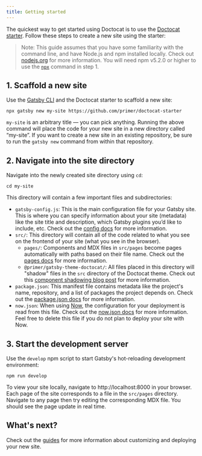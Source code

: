 ```yaml
---
title: Getting started
---
```


The quickest way to get started using Doctocat is to use the [Doctocat starter](https://github.com/primer/doctocat-starter). Follow these steps to create a new site using the starter:

> Note: This guide assumes that you have some familiarity with the command line, and have Node.js and npm installed locally. Check out [nodejs.org](https://nodejs.org) for more information. You will need npm v5.2.0 or higher to use the [`npx`](https://blog.npmjs.org/post/162869356040/introducing-npx-an-npm-package-runner) command in step 1.

## 1. Scaffold a new site

Use the [Gatsby CLI](https://www.gatsbyjs.org/docs/gatsby-cli/) and the Doctocat starter to scaffold a new site:

```shell
npx gatsby new my-site https://github.com/primer/doctocat-starter
```

`my-site` is an arbitrary title — you can pick anything. Running the above command will place the code for your new site in a new directory called “my-site”. If you want to create a new site in an existing repository, be sure to run the `gatsby new` command from within that repository.

## 2. Navigate into the site directory

Navigate into the newly created site directory using `cd`:

```shell
cd my-site
```

This directory will contain a few important files and subdirectories:

- `gatsby-config.js`: This is the main configuration file for your Gatsby site. This is where you can specify information about your site (metadata) like the site title and description, which Gatsby plugins you’d like to include, etc. Check out the [config docs](https://www.gatsbyjs.org/docs/gatsby-config/) for more information.
- `src/`: This directory will contain all of the code related to what you see on the frontend of your site (what you see in the browser).
  - `pages/`: Components and MDX files in `src/pages` become pages automatically with paths based on their file name. Check out the [pages docs](https://www.gatsbyjs.org/docs/recipes/#creating-pages) for more information.
  - `@primer/gatsby-theme-doctocat/`: All files placed in this directory will "shadow" files in the `src` directory of the Doctocat theme. Check out this [component shadowing blog post](https://www.gatsbyjs.org/blog/2019-04-29-component-shadowing/) for more information.
- `package.json`: This manifest file contains metadata like the project's name, repository, and a list of packages the project depends on. Check out the [package.json docs](https://docs.npmjs.com/files/package.json) for more information.
- `now.json`: When using [Now](https://zeit.co/now), the configuration for your deployment is read from this file. Check out the [now.json docs](https://zeit.co/docs/v2/deployments/configuration/?query=now.json) for more information. Feel free to delete this file if you do not plan to deploy your site with Now.

## 3. Start the development server

Use the `develop` npm script to start Gatsby's hot-reloading development environment:

```shell
npm run develop
```

To view your site locally, navigate to http://localhost:8000 in your browser. Each page of the site corresponds to a file in the `src/pages` directory. Navigate to any page then try editing the corresponding MDX file. You should see the page update in real time.

## What's next?

Check out the [guides](#) for more information about customizing and deploying your new site.
